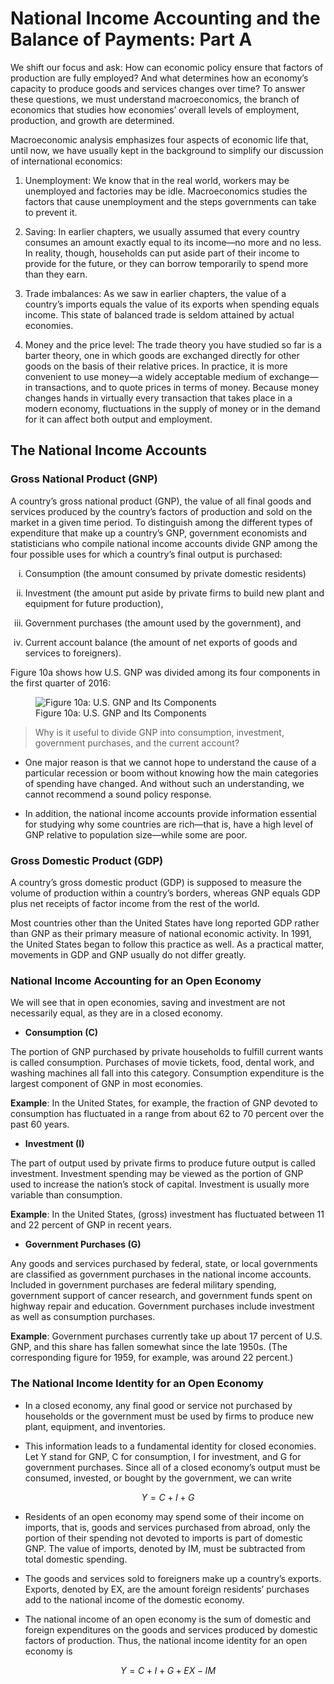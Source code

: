 # National Income Accounting and the Balance of Payments: Part A

We shift our focus and ask: How can economic policy ensure that factors of production are fully employed? And what determines how an economy's capacity to produce goods and services changes over time? To answer these questions, we must understand macroeconomics, the branch of economics that studies how economies' overall levels of employment, production, and growth are determined.

Macroeconomic analysis emphasizes four aspects of economic life that, until now, we have usually kept in the background to simplify our discussion of international economics:

1.  Unemployment: We know that in the real world, workers may be unemployed and factories may be idle. Macroeconomics studies the factors that cause unemployment and the steps governments can take to prevent it.

2.  Saving: In earlier chapters, we usually assumed that every country consumes an amount exactly equal to its income---no more and no less. In reality, though, households can put aside part of their income to provide for the future, or they can borrow temporarily to spend more than they earn.

3.  Trade imbalances: As we saw in earlier chapters, the value of a country's imports equals the value of its exports when spending equals income. This state of balanced trade is seldom attained by actual economies.

4.  Money and the price level: The trade theory you have studied so far is a barter theory, one in which goods are exchanged directly for other goods on the basis of their relative prices. In practice, it is more convenient to use money---a widely acceptable medium of exchange---in transactions, and to quote prices in terms of money. Because money changes hands in virtually every transaction that takes place in a modern economy, fluctuations in the supply of money or in the demand for it can affect both output and employment.

## The National Income Accounts

### Gross National Product (GNP)

A country's gross national product (GNP), the value of all final goods and services produced by the country's factors of production and sold on the market in a given time period. To distinguish among the different types of expenditure that make up a country's GNP, government economists and statisticians who compile national income accounts divide GNP among the four possible uses for which a country's final output is purchased:

(i) Consumption (the amount consumed by private domestic residents)

(ii) Investment (the amount put aside by private firms to build new plant and equipment for future production),

(iii) Government purchases (the amount used by the government), and

(iv) Current account balance (the amount of net exports of goods and services to foreigners).

Figure 10a shows how U.S. GNP was divided among its four components in the first quarter of 2016:

![Figure 10a: U.S. GNP and Its Components](figures/U.S_GNP_Components.jpg)

> Why is it useful to divide GNP into consumption, investment, government purchases, and the current account?

-   One major reason is that we cannot hope to understand the cause of a particular recession or boom without knowing how the main categories of spending have changed. And without such an understanding, we cannot recommend a sound policy response.

-   In addition, the national income accounts provide information essential for studying why some countries are rich---that is, have a high level of GNP relative to population size---while some are poor.

### Gross Domestic Product (GDP)

A country's gross domestic product (GDP) is supposed to measure the volume of production within a country's borders, whereas GNP equals GDP plus net receipts of factor income from the rest of the world.

Most countries other than the United States have long reported GDP rather than GNP as their primary measure of national economic activity. In 1991, the United States began to follow this practice as well. As a practical matter, movements in GDP and GNP usually do not differ greatly.

### National Income Accounting for an Open Economy

We will see that in open economies, saving and investment are not necessarily equal, as they are in a closed economy.

-   **Consumption (C)**

The portion of GNP purchased by private households to fulfill current wants is called consumption. Purchases of movie tickets, food, dental work, and washing machines all fall into this category. Consumption expenditure is the largest component of GNP in most economies.

**Example**: In the United States, for example, the fraction of GNP devoted to consumption has fluctuated in a range from about 62 to 70 percent over the past 60 years.

-   **Investment (I)**

The part of output used by private firms to produce future output is called investment. Investment spending may be viewed as the portion of GNP used to increase the nation's stock of capital. Investment is usually more variable than consumption.

**Example**: In the United States, (gross) investment has fluctuated between 11 and 22 percent of GNP in recent years.

-   **Government Purchases (G)**

Any goods and services purchased by federal, state, or local governments are classified as government purchases in the national income accounts. Included in government purchases are federal military spending, government support of cancer research, and government funds spent on highway repair and education. Government purchases include investment as well as consumption purchases.

**Example**: Government purchases currently take up about 17 percent of U.S. GNP, and this share has fallen somewhat since the late 1950s. (The corresponding figure for 1959, for example, was around 22 percent.)

### The National Income Identity for an Open Economy

-   In a closed economy, any final good or service not purchased by households or the government must be used by firms to produce new plant, equipment, and inventories.

-   This information leads to a fundamental identity for closed economies. Let Y stand for GNP, C for consumption, I for investment, and G for government purchases. Since all of a closed economy's output must be consumed, invested, or bought by the government, we can write

$$Y = C + I + G$$

-   Residents of an open economy may spend some of their income on imports, that is, goods and services purchased from abroad, only the portion of their spending not devoted to imports is part of domestic GNP. The value of imports, denoted by IM, must be subtracted from total domestic spending.

-   The goods and services sold to foreigners make up a country's exports. Exports, denoted by EX, are the amount foreign residents' purchases add to the national income of the domestic economy.

-   The national income of an open economy is the sum of domestic and foreign expenditures on the goods and services produced by domestic factors of production. Thus, the national income identity for an open economy is

$$Y = C + I + G + EX - IM$$
